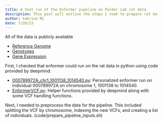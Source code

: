```yaml
---
title: A test run of the Enformer pipeline on Palmer Lab rat data
description: This post will outline the steps I took to prepare rat data for the enformer pipeline.
author: Sabrina Mi
date: 7/20/23
---
```

All of the data is publicly available

* [Reference Genome](https://hgdownload.soe.ucsc.edu/goldenPath/rn7/bigZips/rn7.fa.gz | gunzip -c > {fasta_file}
)
* [Genotypes](https://ratgtex.org/data/geno/Brain.rn7.vcf.gz)
* [Gene Expression](https://ratgtex.org/data/expr/Brain.rn7.expr.tpm.bed.gz)

First, I checked that enformer could run on the rat data in python using code provided by deepmind. 

* [000789972A_chr1_1001138_1014540.py](code/000789972A_chr1_1001138_1014540.py): Personalized enformer run on individual 000789972A on chromosome 1, 1001138 to 1014540.
* [EnformerVCF.py](code/EnformerVCF.py): Helper functions provided by deepmind along with some VCF handling functions.

Next, I needed to preprocess the data for the pipeline. This included splitting the VCF by chromosome, indexing the new VCFs, and creating a list of individuals.
(code/prepare_pipeline_inputs.sh) 
